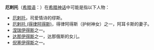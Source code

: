 '''厄剌托'''（[[希腊语|希腊语]]：{{lang|el|Ερατώ}}）在[[希腊神话|希腊神话]]中可能是指以下人物：
*[[厄剌托|厄剌托]]，司爱情诗的缪斯。
*[[厄剌托_(得律阿得斯)|厄剌托 (得律阿得斯)]]，得律阿得斯（护树神女）之一，阿耳卡斯的妻子。
*[[涅瑞伊得斯|涅瑞伊得斯]]之一。
*[[达那伊得斯|达那伊得斯]]之一，达那俄斯的女儿。
*[[倪塞伊得斯|倪塞伊得斯]]之一。
{{disambig|Cat=三字人名消歧义}}